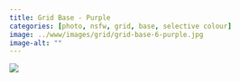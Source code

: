 ```yaml
---
title: Grid Base - Purple
categories: [photo, nsfw, grid, base, selective colour]
image: ../www/images/grid/grid-base-6-purple.jpg
image-alt: ""
---
```



![](../www/images/grid/grid-base-6-purple.jpg)

